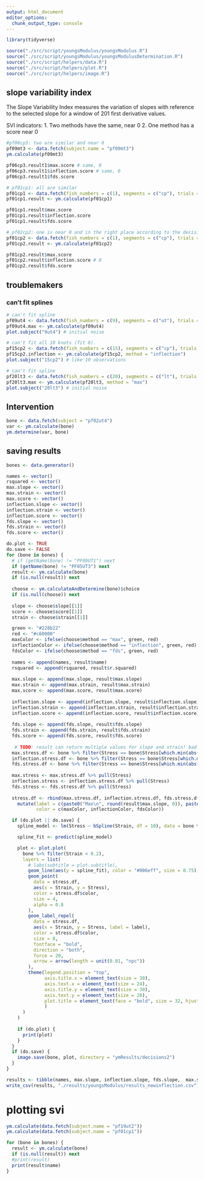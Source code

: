 ```yaml
---
output: html_document
editor_options: 
  chunk_output_type: console
---
```


```r
library(tidyverse)

source("./src/script/youngsModulus/youngsModulus.R")
source("./src/script/youngsModulus/youngsModulusDetermination.R")
source("./src/script/helpers/data.R")
source("./src/script/helpers/plot.R")
source("./src/script/helpers/image.R")
```


## slope variability index

The Slope Variability Index measures the variation of slopes with reference to the selected slope for a window of 201 first derivative values.

SVI indicators:
  1. Two methods have the same, near 0
  2. One method has a score near 0
```r
#pf06cp3: two are similar and near 0
pf09mt3 <- data.fetch(subject.name = "pf09mt3")
ym.calculate(pf09mt3)

pf06cp3.result1$max.score # same, 0
pf06cp3.result1$inflection.score # same, 0
pf06cp3.result1$fds.score

# pf01cp1: all are similar
pf01cp1 <- data.fetch(fish_numbers = c(1), segments = c("cp"), trials = c(1))
pf01cp1.result <- ym.calculate(pf01cp1)

pf01cp1.result$max.score
pf01cp1.result$inflection.score
pf01cp1.result$fds.score

# pf02cp2: one is near 0 and in the right place according to the decision tree
pf01cp2 <- data.fetch(fish_numbers = c(1), segments = c("cp"), trials = c(2))
pf01cp2.result <- ym.calculate(pf01cp2)

pf01cp2.result$max.score 
pf01cp2.result$inflection.score # 0
pf01cp2.result$fds.score
```


## troublemakers

### can't fit splines
```r
# can't fit spline
pf09ut4 <- data.fetch(fish_numbers = c(9), segments = c("ut"), trials = c(4))
pf09ut4.max <- ym.calculate(pf09ut4)
plot.subject("9ut4") # initial noise

# can't fit all 10 knots (fit 8).
pf15cp2 <- data.fetch(fish_numbers = c(15), segments = c("cp"), trials = c(2))
pf15cp2.inflection <- ym.calculate(pf15cp2, method = "inflection")
plot.subject("15cp2") # like 10 observations

# can't fit spline
pf20lt3 <- data.fetch(fish_numbers = c(20), segments = c("lt"), trials = c(3))
pf20lt3.max <- ym.calculate(pf20lt3, method = "max")
plot.subject("20lt3") # initial noise
```

## Intervention
```r
bone <- data.fetch(subject = "pf02ut4")
var <- ym.calculate(bone)
ym.determine(var, bone)
```



## saving results
```r
bones <- data.generator()
```

```r
names <- vector()
rsquared <- vector()
max.slope <- vector()
max.strain <- vector()
max.score <- vector()
inflection.slope <- vector()
inflection.strain <- vector()
inflection.score <- vector()
fds.slope <- vector()
fds.strain <- vector()
fds.score <- vector()
```

```r
do.plot <- TRUE
do.save <- FALSE
for (bone in bones) {
  # if (getName(bone) != "PF09UT1") next
  if (getName(bone) != "PF05UT3") next
  result <- ym.calculate(bone)
  if (is.null(result)) next
  
  choose <- ym.calculateAndDetermine(bone)$choice
  if (is.null(choose)) next
  
  slope <- choose$slope[[1]]
  score <- choose$score[[1]]
  strain <- choose$strain[[1]]

  green <- "#228b22"
  red <- "#c60000"
  maxColor <- ifelse(choose$method == "max", green, red)
  inflectionColor <- ifelse(choose$method == "inflection", green, red)
  fdsColor <- ifelse(choose$method == "fds", green, red)
  
  names <- append(names, result$name)
  rsquared <- append(rsquared, result$r.squared)
  
  max.slope <- append(max.slope, result$max.slope)
  max.strain <- append(max.strain, result$max.strain)
  max.score <- append(max.score, result$max.score)
  
  inflection.slope <- append(inflection.slope, result$inflection.slope)
  inflection.strain <- append(inflection.strain, result$inflection.strain)
  inflection.score <- append(inflection.score, result$inflection.score)
  
  fds.slope <- append(fds.slope, result$fds.slope)
  fds.strain <- append(fds.strain, result$fds.strain)
  fds.score <- append(fds.score, result$fds.score)
  
   # TODO: result can return multiple values for slope and strain! bad!! slice-head fixes this but it could cause problems in other places
  max.stress.df <- bone %>% filter(Stress == bone$Stress[which.min(abs(bone$Strain - result$max.strain))]) %>% slice_head()
  inflection.stress.df <- bone %>% filter(Stress == bone$Stress[which.min(abs(bone$Strain - result$inflection.strain))]) %>% slice_head()
  fds.stress.df <- bone %>% filter(Stress == bone$Stress[which.min(abs(bone$Strain - result$fds.strain))]) %>% slice_head()
  
  max.stress <- max.stress.df %>% pull(Stress)
  inflection.stress <- inflection.stress.df %>% pull(Stress)
  fds.stress <- fds.stress.df %>% pull(Stress)
  
  stress.df <- rbind(max.stress.df, inflection.stress.df, fds.stress.df) %>% 
    mutate(label = c(paste0("Max\n", round(result$max.slope, 0)), paste0("Inflection\n", round(result$inflection.slope, 0)), paste0("FDS\n", round(result$fds.slope, 0))),
           color = c(maxColor, inflectionColor, fdsColor))

  if (do.plot || do.save) {
    spline_model <- lm(Stress ~ bSpline(Strain, df = 10), data = bone %>% filter(Strain < 0.2))

    spline_fit <- predict(spline_model)

    plot <- plot.plot(
      bone %>% filter(Strain < 0.2),
      layers = list(
        # labs(subtitle = plot.subtitle), 
        geom_line(aes(y = spline_fit), color = "#006eff", size = 0.75),
        geom_point(
          data = stress.df,
          aes(x = Strain, y = Stress),
          color = stress.df$color,
          size = 4,
          alpha = 0.8
        ),
        geom_label_repel(
          data = stress.df,
          aes(x = Strain, y = Stress, label = label),
          color = stress.df$color,
          size = 8,
          fontface = "bold",
          direction = "both",
          force = 20,
          arrow = arrow(length = unit(0.01, "npc"))
        ),
        theme(legend.position = "top",
              axis.title.x = element_text(size = 30),
              axis.text.x = element_text(size = 24),
              axis.title.y = element_text(size = 30),
              axis.text.y = element_text(size = 28),
              plot.title = element_text(face = "bold", size = 32, hjust = 0.5)
              )
      )
    )
  
    if (do.plot) {
      print(plot)
    }
  }
  if (do.save) {
    image.save(bone, plot, directory = "ymResults/decisions2")
  }
}
```

```r
results <- tibble(names, max.slope, inflection.slope, fds.slope,  max.strain, inflection.strain, fds.strain, max.score, inflection.score, fds.score, rsquared)
write_csv(results, "./results/youngsModulus/results_newinflection.csv")
```

# plotting svi

```r
ym.calculate(data.fetch(subject.name = "pf19ut2"))
ym.calculate(data.fetch(subject.name = "pf01cp1"))
```

```r
for (bone in bones) {
  result <- ym.calculate(bone)
  if (is.null(result)) next
  #print(result)
  print(result$name)
}
```







